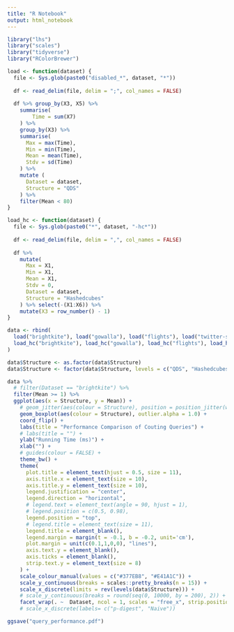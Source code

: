 ```yaml
---
title: "R Notebook"
output: html_notebook
---
```


```r
library("lhs")
library("scales")
library("tidyverse")
library("RColorBrewer")
```

```r
load <- function(dataset) {
  file <- Sys.glob(paste0("disabled_*", dataset, "*"))
  
  df <- read_delim(file, delim = ";", col_names = FALSE)
  
  df %>% group_by(X3, X5) %>%
    summarise(
        Time = sum(X7)
    ) %>% 
    group_by(X3) %>%
    summarise(
      Max = max(Time),
      Min = min(Time),
      Mean = mean(Time),
      Stdv = sd(Time)
    ) %>% 
    mutate (
      Dataset = dataset,
      Structure = "QDS"
    ) %>% 
    filter(Mean < 80)
}
```

```r
load_hc <- function(dataset) {
  file <- Sys.glob(paste0("*", dataset, "-hc*"))
  
  df <- read_delim(file, delim = ",", col_names = FALSE)
  
  df %>% 
    mutate(
      Max = X1,
      Min = X1,
      Mean = X1,
      Stdv = 0,
      Dataset = dataset,
      Structure = "Hashedcubes"
    ) %>% select(-(X1:X6)) %>%
    mutate(X3 = row_number() - 1)
}
```

```r
data <- rbind(
  load("brightkite"), load("gowalla"), load("flights"), load("twitter-small"),
  load_hc("brightkite"), load_hc("gowalla"), load_hc("flights"), load_hc("twitter-small")
)
```

```r
data$Structure <- as.factor(data$Structure)
data$Structure <- factor(data$Structure, levels = c("QDS", "Hashedcubes"))

data %>% 
  # filter(Dataset == "brightkite") %>%
  filter(Mean >= 1) %>%
  ggplot(aes(x = Structure, y = Mean)) + 
    # geom_jitter(aes(colour = Structure), position = position_jitter(width = .05), alpha = 0.5) +
    geom_boxplot(aes(colour = Structure), outlier.alpha = 1.0) + 
    coord_flip() + 
    labs(title = "Performance Comparison of Couting Queries") +
    # labs(title = "") +
    ylab("Running Time (ms)") +
    xlab("") +
    # guides(colour = FALSE) + 
    theme_bw() +
    theme(
      plot.title = element_text(hjust = 0.5, size = 11),
      axis.title.x = element_text(size = 10),
      axis.title.y = element_text(size = 10),
      legend.justification = "center",
      legend.direction = "horizontal",
      # legend.text = element_text(angle = 90, hjust = 1),
      # legend.position = c(0.5, 0.98),
      legend.position = "top",
      # legend.title = element_text(size = 11),
      legend.title = element_blank(),
      legend.margin = margin(t = -0.1, b = -0.2, unit='cm'),
      plot.margin = unit(c(0.1,1,0,0), "lines"),
      axis.text.y = element_blank(),
      axis.ticks = element_blank(),
      strip.text.y = element_text(size = 8)
    ) +
    scale_colour_manual(values = c("#377EB8", "#E41A1C")) +
    scale_y_continuous(breaks = scales::pretty_breaks(n = 15)) +
    scale_x_discrete(limits = rev(levels(data$Structure))) +
    # scale_y_continuous(breaks = round(seq(0, 10000, by = 200), 2)) +
    facet_wrap(. ~  Dataset, ncol = 1, scales = "free_x", strip.position="right")
    # scale_x_discrete(labels= c("p-digest", "Naive"))

ggsave("query_performance.pdf")
```



